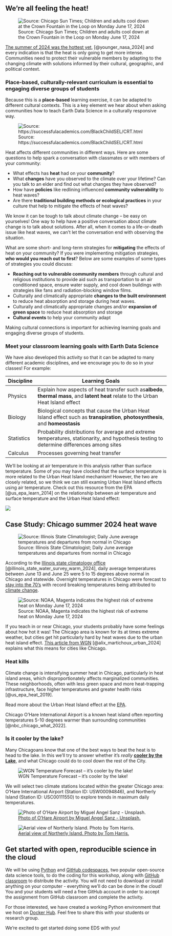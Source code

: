 ## We're all feeling the heat!

![Source: Chicago Sun Times; Children and adults cool down at the Crown Fountain in the Loop on Monday June 17, 2024](https://cst.brightspotcdn.com/dims4/default/ec8ca7b/2147483647/strip/false/crop/3000x2000+0+0/resize/1486x991!/quality/90/?url=https%3A%2F%2Fchorus-production-cst-web.s3.us-east-1.amazonaws.com%2Fbrightspot%2F3c%2F72%2F37c4c5124af88bb45a3f591cea94%2Fweather-061824-15.jpg)

[The summer of 2024 was the hottest yet](https://www.nasa.gov/earth/nasa-finds-summer-2024-hottest-to-date/), [@younger_nasa_2024] and every indication is that the heat is only going to get more intense. Communities need to protect their vulnerable members by adapting to the changing climate with solutions informed by their cultural, geographic, and political context.

### Place-based, culturally-relevant curriculum is essential to engaging diverse groups of students

Because this is a **place-based** learning exercise, it can be adapted to different cultural contexts. This is a key element we hear about when asking communities how to teach Earth Data Science in a culturally responsive way.

![Source: https://successfulacademics.com/BlackChildSEL/CRT.html](https://successfulacademics.com/IMAGES/Our-Org-Culturally-Responsive-Teaching_Title.png)

::: {.callout-discuss}
Heat affects different communities in different ways. Here are some questions to help spark a conversation with classmates or with members of your community:

  * What effects has **heat** had on your **community**?
  * What **changes** have you observed to the climate over your lifetime? Can you talk to an elder and find out what changes they have observed? 
  * How have **policies** like redlining influenced **community vulnerability** to heat waves?
  * Are there **traditional building methods or ecological practices** in your culture that help to mitigate the effects of heat waves?
:::

We know it can be tough to talk about climate change -- be easy on yourselves! One way to help have a positive conversation about climate change is to talk about solutions. After all, when it comes to a life-or-death issue like heat waves, we can't let the conversation end with observing the situation. 

::: {.callout-discuss}
What are some short- and long-term strategies for **mitigating** the effects of heat on your community? If you were implementing mitigation strategies, **who would you reach out to first**? Below are some examples of some types of strategies you could discuss:

  * **Reaching out to vulnerable community members** through cultural and religious institutions to provide aid such as transportation to an air conditioned space, ensure water supply, and cool down buildings with strategies like fans and radiation-blocking window films.
  * Culturally and climatically appropriate **changes to the built environment** to reduce heat absorption and storage during heat waves.
  * Culturally and climatically appropriate changes and/or **expansion of green space** to reduce heat absorption and storage
  * **Cultural events** to help your community adapt
:::

Making cultural connections is important for achieving learning goals and engaging diverse groups of students.

### Meet your classroom learning goals with Earth Data Science

We have also developed this activity so that it can be adapted to many different academic disciplines, and we encourage you to do so in your classes! For example:

| Discipline | Learning Goals |
| ------- | ------------------------------------------------ |
| Physics | Explain how aspects of heat transfer such as**albedo**, **thermal mass**, and **latent heat** relate to the Urban Heat Island effect|
| Biology | Biological concepts that cause the Urban Heat Island effect such as **transpiration**, **photosynthesis**, and **homeostasis** |
| Statistics | Probability distributions for average and extreme temperatures, stationarity, and hypothesis testing to determine differences among sites |
| Calculus | Processes governing heat transfer |

:::{.callout-read .column-margin title="Air Temperature vs. Surface Temperature"}
We'll be looking at air temperature in this analysis rather than surface temperature. Some of you may have clocked that the surface temperature is more related to the Urban Heat Island mechanism! However, the two are closely related, so we think we can still examing Urban Heat Island effects using air temperature. Check out this resource from the EPA [@us_epa_learn_2014] on the relationship between air temperature and surface temperature and the Urban Heat Island effect:

[![](https://www.epa.gov/sites/default/files/2020-07/heat_island_effect_diagram.jpg)](https://www.epa.gov/heatislands/learn-about-heat-islands)
:::

## **Case Study:** Chicago summer 2024 heat wave

![Source: Illinois State Climatologist; Daily June average temperatures and departures from normal in Chicago](https://stateclimatologist.web.illinois.edu/wp-content/uploads/2024/07/Chicago_temps-768x338.png)

According to the [Illinois state climatology office](https://stateclimatologist.web.illinois.edu/2024/07/) [@illinois_state_water_survey_warm_2024], daily average temperatures between June 13 and June 25 were 5 to 15 degrees above normal in Chicago and statewide. Overnight temperatures in Chicago were forecast to [stay into the 70's](https://chicago.suntimes.com/weather/2024/06/17/chicago-weather-heat-dome-wave-hot-temperatures-what-you-should-know) with record breaking temperatures being attributed to [climate change](https://www.cbsnews.com/chicago/news/chicago-heat-wave-how-to-stay-cool-safe/).

![Source: NOAA, Magenta indicates the highest risk of extreme heat on Monday June 17, 2024](https://ewscripps.brightspotcdn.com/dims4/default/88c8feb/2147483647/strip/true/crop/2016x1104+0+0/resize/1280x701!/quality/90/?url=http%3A%2F%2Fewscripps-brightspot.s3.amazonaws.com%2F3d%2F40%2Fe299467c47ac8176e326d4159ba2%2Fscreen-shot-2024-06-13-at-9-10-43-am.png)

If you teach in or near Chicago, your students probably have some feelings about how hot it was! The Chicago area is known for its at times extreme weather, but cities get hit particularly hard by heat waves due to the urban heat island effect. [This article from WGN](https://wgntv.com/weather/weather-blog/chicago-is-an-urban-heat-island-so-what-does-that-mean/) [@alix_martichoux_urban_2024] explains what this means for cities like Chicago.

### Heat kills

Climate change is intensifying summer heat in Chicago, particularly in heat island areas, which disproportionately affects marginalized communities. These neighborhoods, often with less green space and more heat-trapping infrastructure, face higher temperatures and greater health risks [@us_epa_heat_2019]. 

::: {.callout-read .column-margin title="What is a Heat Island?"}
Read more about the Urban Heat Island effect at the [EPA](https://www.epa.gov/heatislands).
:::

Chicago O'Hare International Airport is a known heat island often reporting temperatures 5-10 degrees warmer than surrounding communities [@nbc_chicago_what_2022].

### Is it cooler by the lake?

Many Chicagoans know that one of the best ways to beat the heat is to head to the lake. In this we'll try to answer whether it's *really* [**cooler by the Lake**](), and what Chicago could do to cool down the rest of the City.

![WGN Temperature Forecast -- it's cooler by the lake!](https://wgntv.com/wp-content/uploads/sites/5/2023/04/NLanimation10and11.gif)

We will select two climate stations located within the greater Chicago area: O'Hare International Airport (Station ID: USW00094846), and Northerly Island (Station ID: USC00111550) to explore trends in maximum daily temperatures.

::: {layout-ncol=2}

![[Photo of O'Hare Airport by Miguel Angel Sanz - Unsplash.](https://fly-ord.com/airlines)](https://fly-ord.com/sites/default/files/inline-images/chicago-ord-miguel-angel-sanz-unsplash.jpg)

![[Aerial view of Northerly Island. Photo by Tom Harris.](https://www.architecture.org/online-resources/buildings-of-chicago/northerly-island)](https://ik.imagekit.io/ChicagoArchitecture/image/assets%2F49af4dfb0fbc43d58bf8ce407e839d74%2Fc5ead4a81e4e41a28d6cee59bc4c1761?tr=q-50,fm-webp)

:::

## Get started with open, reproducible science in the cloud

We will be using [Python]() and [GitHub codespaces](), two popular open-source data science tools, to do the coding for this workshop, along with [GitHub classroom]() to distribute the activity. You will not need to download or install anything on your computer - everything we'll do can be done in the cloud! You and your students will need a free GitHub account in order to accept the assignment from GitHub classroom and complete the activity.

::: {.callout-tip .column-margin}
For those interested, we have created a working Python environment that we host on [Docker Hub](https://hub.docker.com/r/earthlab/earth-analytics-python-env). Feel free to share this with your students or research group.
:::

We're excited to get started doing some EDS with you!